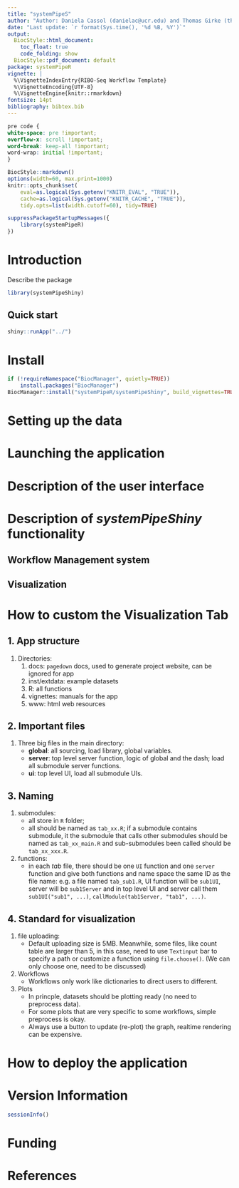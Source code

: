 ```yaml
---
title: "systemPipeS" 
author: "Author: Daniela Cassol (danielac@ucr.edu) and Thomas Girke (thomas.girke@ucr.edu)"
date: "Last update: `r format(Sys.time(), '%d %B, %Y')`" 
output:
  BiocStyle::html_document:
    toc_float: true
    code_folding: show
  BiocStyle::pdf_document: default
package: systemPipeR
vignette: |
  %\VignetteIndexEntry{RIBO-Seq Workflow Template}
  %\VignetteEncoding{UTF-8}
  %\VignetteEngine{knitr::rmarkdown}
fontsize: 14pt
bibliography: bibtex.bib
---
```


```css
pre code {
white-space: pre !important;
overflow-x: scroll !important;
word-break: keep-all !important;
word-wrap: initial !important;
}
```

```r
BiocStyle::markdown()
options(width=60, max.print=1000)
knitr::opts_chunk$set(
    eval=as.logical(Sys.getenv("KNITR_EVAL", "TRUE")),
    cache=as.logical(Sys.getenv("KNITR_CACHE", "TRUE")), 
    tidy.opts=list(width.cutoff=60), tidy=TRUE)
```

```r
suppressPackageStartupMessages({
    library(systemPipeR)
})
```

# Introduction

Describe the package

```r
library(systemPipeShiny)
```

## Quick start

```r
shiny::runApp("../")
```

# Install

```r
if (!requireNamespace("BiocManager", quietly=TRUE))
    install.packages("BiocManager")
BiocManager::install("systemPipeR/systemPipeShiny", build_vignettes=TRUE, dependencies=TRUE)
```

# Setting up the data

# Launching the application

# Description of the user interface

# Description of *systemPipeShiny* functionality

## Workflow Management system

## Visualization 

# How to custom the Visualization Tab

## 1. App structure

1. Directories:
    1. docs: `pagedown` docs, used to generate project website, can be ignored for app
    2. inst/extdata: example datasets 
    3. R: all functions
    4. vignettes: manuals for the app
    5. www: html web resources
    
## 2. Important files    

1. Three big files in the main directory:
    - **global**: all sourcing, load library, global variables.
    - **server**: top level server function, logic of global and the dash; load all submodule server functions.
    - **ui**: top level UI, load all submodule UIs.

## 3. Naming

1. submodules:
    - all store in `R` folder;
    - all should be named as `tab_xx.R`; if a submodule contains submodule, it the submodule that calls other submodules should
    be named as `tab_xx_main.R` and sub-submodules been called should be `tab_xx_xxx.R`.
    
2. functions:
    - in each *tab* file, there should be one `UI` function and one `server` function and give both functions and name space the same ID as the file name: 
    e.g. a file named `tab_sub1.R`, UI function will be `sub1UI`, server will be `sub1Server` and in top level UI and server call them `sub1UI("sub1", ...)`, `callModule(tab1Server, "tab1", ...)`.

## 4. Standard for visualization

1. file uploading:
    - Default uploading size is 5MB. Meanwhile, some files, like count table are larger than 5, in this case, need to use `Textinput` bar to specify a path or customize a function using `file.choose()`. (We can only choose one, need to be discussed)
    
2. Workflows
    - Workflows only work like dictionaries to direct users to different. 
    
3. Plots
    - In princple, datasets should be plotting ready (no need to preprocess data). 
    - For some plots that are very specific to some workflows, simple preprocess is okay.
    - Always use a button to update (re-plot) the graph, realtime rendering can be expensive. 


# How to deploy the application

# Version Information

```r
sessionInfo()
```

# Funding

# References
